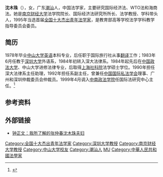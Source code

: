 '''沈木珠'''（{{bd|1955年|4月|}}），女，广东[[潮汕|潮汕]]人，中国法学家，主要研究国际经济法、WTO法和海商法。她是[[南京财经大学|南京财经大学]]法学院院长、国际经济法研究所所长、法学教授、学科带头人，1995年当选首届[[全国十大杰出青年法学家|全国十大杰出青年法学家]]，是教育部高等学校法学学科教学指导委员会委员。

== 简历 ==
1978年毕业[[中山大学|中山大学]][[英语|英语]]本科专业，后任职于国际旅行社从事[[翻译|翻译]]工作；1983年6月任教于[[深圳大学|深圳大学]]外语系，1984年初转入深大法律系。1984年起先后在[[中国政法大学|中国政法大学]]、中山大学进修法律专业，后取得[[上海社科院|上海社科院]]法学硕士学位。1990年担任深大法律系主任助理，1992年担任系副主任，曾兼任[[中国国际私法学会|中国国际私法学会]]理事、广州和深圳仲裁委员会仲裁员。1999年4月调入[[中南政法学院|中南政法学院]]任国际法研究中心主任。<ref >{{cite web |url=http://www.law-lib.com/fxj/fxj.asp?id=475 |language= |title=沈木珠 |publisher=法律图书馆 |date= |accessdate=2015-01-13 |archive-date=2016-03-05 |archive-url=https://web.archive.org/web/20160305013753/http://www.law-lib.com/fxj/fxj.asp?id=475 |dead-url=no }}</ref>

== 参考资料 ==
{{reflist}}

== 外部链接 ==
*[http://edu.cnr.cn/jryw/200803/t20080316_504736093.html 钟正文：我所了解的张仲春沈木珠夫妇]{{Wayback|url=http://edu.cnr.cn/jryw/200803/t20080316_504736093.html |date=20160307050315 }}

{{normdaten}}
{{DEFAULTSORT:Shen muzhu}}
[[Category:全国十大杰出青年法学家|Category:全国十大杰出青年法学家]]
[[Category:深圳大学教授|Category:深圳大学教授]]
[[Category:南京财经大学教授|Category:南京财经大学教授]]
[[Category:中山大学校友|Category:中山大学校友]]
[[Category:潮汕人|Category:潮汕人]]
[[Category:沈姓|MU]]
[[Category:中華人民共和國法學家|Category:中華人民共和國法學家]]